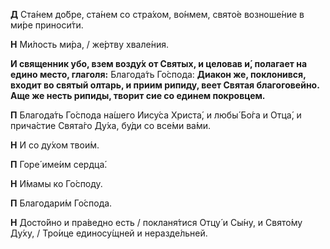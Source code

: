 **Д** Ста́нем до́бре, ста́нем со стра́хом, во́нмем, свято́е возноше́ние в ми́ре приноси́ти.

**Н** Ми́лость ми́ра, / же́ртву хвале́ния.

**И священник убо, взем возду́х от Святых, и целовав и́, полагает на едино место, глаголя:** Благода́ть Го́спода: **Диакон же, поклонився, входит во святый олтарь, и приим рипиду, веет Святая благоговейно. Аще же несть рипиды, творит сие со единем покровцем.**

**П** Благода́ть Го́спода на́шего Иису́са Христа́, и любы́ Бо́га и Отца́, и прича́стие Свята́го Ду́ха, бу́ди со все́ми ва́ми.

**Н** И со ду́хом твои́м.

**П** Горе́ име́им сердца́.

**Н** И́мамы ко Го́споду.

**П** Благодари́м Го́спода.

**Н** Досто́йно и пра́ведно есть / покланя́тися Отцу́ и Сы́ну, и Свято́му Ду́ху, / Тро́ице единосу́щней и неразде́льней.
